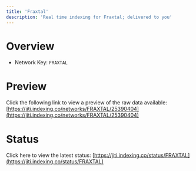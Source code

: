 ```yaml
---
title: 'Fraxtal'
description: 'Real time indexing for Fraxtal; delivered to you'
---
```


# Overview
- Network Key: `FRAXTAL`

# Preview
Click the following link to view a preview of the raw data available: [https://jiti.indexing.co/networks/FRAXTAL/25390404](https://jiti.indexing.co/networks/FRAXTAL/25390404)

# Status
Click here to view the latest status: [https://jiti.indexing.co/status/FRAXTAL](https://jiti.indexing.co/status/FRAXTAL)
